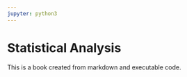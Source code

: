 ```yaml
---
jupyter: python3
---
```


# Statistical Analysis

This is a book created from markdown and executable code.


